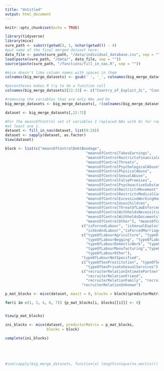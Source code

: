 ```yaml
---
title: "Untitled"
output: html_document
---
```


```r
knitr::opts_chunk$set(echo = TRUE)
```


```r
library(tidyverse)
library(mice)
sure_path <- substr(getwd(), 1, nchar(getwd()) - 4)
#put name of the final merged dataset here:
data_file <- paste(sure_path, "/data/individual_database.csv", sep = "")
load(paste(sure_path, "/data/", data_file, sep = ""))
source(paste(sure_path, "/functions/fill_in_nas.R", sep = ""))

#mice doesn't like column names with spaces in them
colnames(big_merge_datasets) <- gsub(' ', '_', colnames(big_merge_datasets))

#parentheses makes R try to do a function call
colnames(big_merge_datasets)[22:23] <- c("Country_of_Exploit_2L", "Country_of_Citizenship_2L")

#removing the variables that are only NAs and 0s
big_merge_datasets <- big_merge_datasets[, !(colnames(big_merge_datasets) %in% c("isForcedMilitary","isOrganRemoval","typeOfLabourIllicitActivities","typeOfLabourMiningOrDrilling","typeOfLabourTransportation","typeOfSexRemoteInteractiveServices"))]

dataset <- big_merge_datasets[,22:72]

#For the meansOfControl set of variables I replaced NAs with 0s for rows with
#at least one 1.
dataset <- fill_in_nas(dataset, list(9:26))
dataset <- sapply(dataset, as.factor)
View(dataset)

block <- list(c("meansOfControlDebtBondage", 
                                     "meansOfControlTakesEarnings",
                                     "meansOfControlRestrictsFinancialAccess",
                                     "meansOfControlThreats",
                                     "meansOfControlPsychologicalAbuse",
                                     "meansOfControlPhysicalAbuse",
                                     "meansOfControlSexualAbuse", 
                                     "meansOfControlFalsePromises",
                                     "meansOfControlPsychoactiveSubstances",
                                     "meansOfControlRestrictsMovement",
                                     "meansOfControlRestrictsMedicalCare",
                                     "meansOfControlExcessiveWorkingHours",
                                     "meansOfControlUsesChildren",
                                     "meansOfControlThreatOfLawEnforcement",
                                     "meansOfControlWithholdsNecessities",
                                     "meansOfControlWithholdsDocuments",
                                     "meansOfControlOther"), "meansOfControlNotSpecified",
                                   c("isForcedLabour", "isSexualExploit", "isOtherExploit",
                                     "isSexAndLabour","isForcedMarriage"),
                                   c("typeOfLabourAgriculture", "typeOfLabourAquafarming",
                                     "typeOfLabourBegging", "typeOfLabourConstruction", 
                                     "typeOfLabourDomesticWork", "typeOfLabourHospitality",
                                     "typeOfLabourManufacturing","typeOfLabourPeddling",
                                     "typeOfLabourOther"), 
                                   "typeOfLabourNotSpecified",
                                   c("typeOfSexProstitution", "typeOfSexPornography",
                                     "typeOfSexPrivateSexualServices"),
                                   c("recruiterRelationIntimatePartner", 
                                     "recruiterRelationFriend",
                                     "recruiterRelationFamily", "recruiterRelationOther"),
                                   "recruiterRelationUnknown")

p_mat_blocks <- mice(dataset, maxit = 0, blocks = block)$predictorMatrix

for(i in c(1, 3, 4, 6, 7)) {p_mat_blocks[i, blocks[[i]]] <- 0}


View(p_mat_blocks)

ini_blocks <- mice(dataset, predictorMatrix = p_mat_blocks,
                   blocks = block)

complete(ini_blocks)





#sum(sapply(big_merge_datasets, function(x) length(unique(na.omit(x))) == 0))
```

